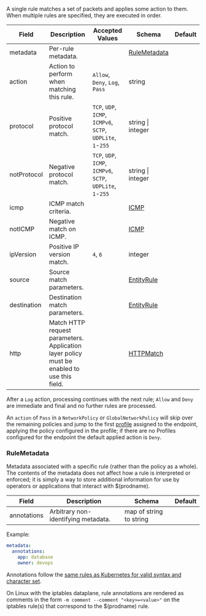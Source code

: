 A single rule matches a set of packets and applies some action to them. When multiple rules are specified, they
are executed in order.

| Field       | Description                                                                                | Accepted Values                                              | Schema                        | Default |
| ----------- | ------------------------------------------------------------------------------------------ | ------------------------------------------------------------ | ----------------------------- | ------- |
| metadata    | Per-rule metadata.                                                                         |                                                              | [RuleMetadata](#rulemetadata) |         |
| action      | Action to perform when matching this rule.                                                 | `Allow`, `Deny`, `Log`, `Pass`                               | string                        |         |
| protocol    | Positive protocol match.                                                                   | `TCP`, `UDP`, `ICMP`, `ICMPv6`, `SCTP`, `UDPLite`, `1`-`255` | string \| integer             |         |
| notProtocol | Negative protocol match.                                                                   | `TCP`, `UDP`, `ICMP`, `ICMPv6`, `SCTP`, `UDPLite`, `1`-`255` | string \| integer             |         |
| icmp        | ICMP match criteria.                                                                       |                                                              | [ICMP](#icmp)                 |         |
| notICMP     | Negative match on ICMP.                                                                    |                                                              | [ICMP](#icmp)                 |         |
| ipVersion   | Positive IP version match.                                                                 | `4`, `6`                                                     | integer                       |         |
| source      | Source match parameters.                                                                   |                                                              | [EntityRule](#entityrule)     |         |
| destination | Destination match parameters.                                                              |                                                              | [EntityRule](#entityrule)     |         |
| http        | Match HTTP request parameters. Application layer policy must be enabled to use this field. |                                                              | [HTTPMatch](#httpmatch)       |         |

After a `Log` action, processing continues with the next rule; `Allow` and `Deny` are immediate
and final and no further rules are processed.

An `action` of `Pass` in a `NetworkPolicy` or `GlobalNetworkPolicy` will skip over the remaining policies and jump to the
first [profile](../../reference/resources/profile.mdx) assigned to the endpoint, applying the policy configured in the
profile; if there are no Profiles configured for the endpoint the default applied action is `Deny`.

### RuleMetadata

Metadata associated with a specific rule (rather than the policy as a whole). The contents of the metadata does not affect how a rule is interpreted or enforced; it is
simply a way to store additional information for use by operators or applications that interact with $(prodname).

| Field       | Description                         | Schema                  | Default |
| ----------- | ----------------------------------- | ----------------------- | ------- |
| annotations | Arbitrary non-identifying metadata. | map of string to string |         |

Example:

```yaml
metadata:
  annotations:
    app: database
    owner: devops
```

Annotations follow the
[same rules as Kubernetes for valid syntax and character set](https://kubernetes.io/docs/concepts/overview/working-with-objects/annotations/#syntax-and-character-set).

On Linux with the iptables dataplane, rule annotations are rendered as comments in the form `-m comment --comment "<key>=<value>"` on the iptables rule(s) that correspond
to the $(prodname) rule.
